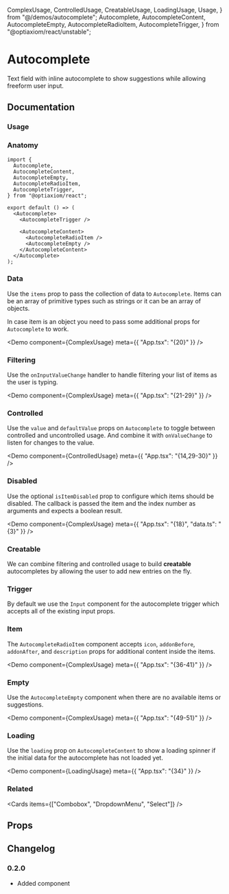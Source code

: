   ComplexUsage,
  ControlledUsage,
  CreatableUsage,
  LoadingUsage,
  Usage,
} from "@/demos/autocomplete";
  Autocomplete,
  AutocompleteContent,
  AutocompleteEmpty,
  AutocompleteRadioItem,
  AutocompleteTrigger,
} from "@optiaxiom/react/unstable";

# Autocomplete

Text field with inline autocomplete to show suggestions while allowing freeform user input.

## Documentation

### Usage

<Demo component={Usage} />

### Anatomy

```tsx
import {
  Autocomplete,
  AutocompleteContent,
  AutocompleteEmpty,
  AutocompleteRadioItem,
  AutocompleteTrigger,
} from "@optiaxiom/react";

export default () => (
  <Autocomplete>
    <AutocompleteTrigger />

    <AutocompleteContent>
      <AutocompleteRadioItem />
      <AutocompleteEmpty />
    </AutocompleteContent>
  </Autocomplete>
);
```

### Data

Use the `items` prop to pass the collection of data to `Autocomplete`. Items can be an array of primitive types such as strings or it can be an array of objects.

In case item is an object you need to pass some additional props for `Autocomplete` to work.

<Demo component={ComplexUsage} meta={{ "App.tsx": "{20}" }} />

### Filtering

Use the `onInputValueChange` handler to handle filtering your list of items as the user is typing.

<Demo component={ComplexUsage} meta={{ "App.tsx": "{21-29}" }} />

### Controlled

Use the `value` and `defaultValue` props on `Autocomplete` to toggle between controlled and uncontrolled usage. And combine it with `onValueChange` to listen for changes to the value.

<Demo component={ControlledUsage} meta={{ "App.tsx": "{14,29-30}" }} />

### Disabled

Use the optional `isItemDisabled` prop to configure which items should be disabled. The callback is passed the item and the index number as arguments and expects a boolean result.

<Demo component={ComplexUsage} meta={{ "App.tsx": "{18}", "data.ts": "{3}" }} />

### Creatable

We can combine filtering and controlled usage to build **creatable** autocompletes by allowing the user to add new entries on the fly.

<Demo component={CreatableUsage} />

### Trigger

By default we use the `Input` component for the autocomplete trigger which accepts all of the existing input props.

### Item

The `AutocompleteRadioItem` component accepts `icon`, `addonBefore`, `addonAfter`, and `description` props for additional content inside the items.

<Demo component={ComplexUsage} meta={{ "App.tsx": "{36-41}" }} />

### Empty

Use the `AutocompleteEmpty` component when there are no available items or suggestions.

<Demo component={ComplexUsage} meta={{ "App.tsx": "{49-51}" }} />

### Loading

Use the `loading` prop on `AutocompleteContent` to show a loading spinner if the initial data for the autocomplete has not loaded yet.

<Demo component={LoadingUsage} meta={{ "App.tsx": "{34}" }} />

### Related

<Cards items={["Combobox", "DropdownMenu", "Select"]} />

## Props

<PropsTable component={Autocomplete} />
<PropsTable component={AutocompleteTrigger} />
<PropsTable component={AutocompleteContent} />
<PropsTable component={AutocompleteRadioItem} />
<PropsTable component={AutocompleteEmpty} />

## Changelog

### 0.2.0

- Added component
